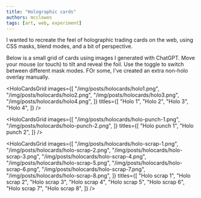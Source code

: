 ```yaml
---
title: "Holographic cards"
authors: mcclowes
tags: [art, web, experiment]
---
```



I wanted to recreate the feel of holographic trading cards on the web, using CSS masks, blend modes, and a bit of perspective.

<!--truncate-->

Below is a small grid of cards using images I generated with ChatGPT. Move your mouse (or touch) to tilt and reveal the foil. Use the toggle to switch between different mask modes. FOr some, I've created an extra non-holo overlay manually.

<HoloCardsGrid
  images={[
    "/img/posts/holocards/holo1.png",
    "/img/posts/holocards/holo2.png",
    "/img/posts/holocards/holo3.png",
    "/img/posts/holocards/holo4.png",
  ]}
  titles={[
    "Holo 1",
    "Holo 2",
    "Holo 3",
    "Holo 4",
  ]}
/> 

<HoloCardsGrid
  images={[
    "/img/posts/holocards/holo-punch-1.png",
    "/img/posts/holocards/holo-punch-2.png",
  ]}
  titles={[
    "Holo punch 1",
    "Holo punch 2",
  ]}
/> 

<HoloCardsGrid
  images={[
    "/img/posts/holocards/holo-scrap-1.png",
    "/img/posts/holocards/holo-scrap-2.png",
    "/img/posts/holocards/holo-scrap-3.png",
    "/img/posts/holocards/holo-scrap-4.png",
    "/img/posts/holocards/holo-scrap-5.png",
    "/img/posts/holocards/holo-scrap-6.png",
    "/img/posts/holocards/holo-scrap-7.png",
    "/img/posts/holocards/holo-scrap-8.png",
  ]}
  titles={[
    "Holo scrap 1",
    "Holo scrap 2",
    "Holo scrap 3",
    "Holo scrap 4",
    "Holo scrap 5",
    "Holo scrap 6",
    "Holo scrap 7",
    "Holo scrap 8",
  ]}
/> 